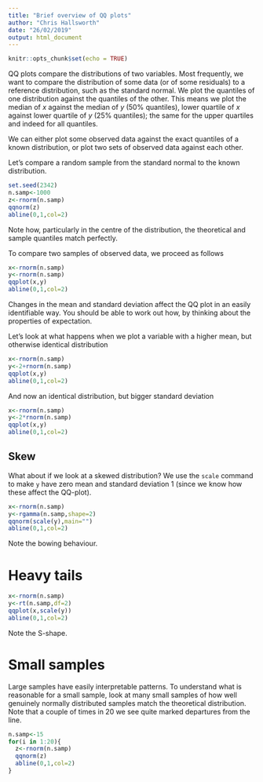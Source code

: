 ```yaml
---
title: "Brief overview of QQ plots"
author: "Chris Hallsworth"
date: "26/02/2019"
output: html_document
---
```


```r
knitr::opts_chunk$set(echo = TRUE)
```

QQ plots compare the distributions of two variables. Most frequently, we want to compare the distribution of some data (or of some residuals) to a reference distribution, such as the standard normal. We plot the quantiles of one distribution against the quantiles of the other. This means we plot the median of $x$ against the median of $y$ (50% quantiles), lower quartile of $x$ against lower quartile of $y$ (25% quantiles); the same for the upper quartiles and indeed for all quantiles.

We can either plot some observed data against the exact quantiles of a known distribution, or plot two sets of observed data against each other.

Let's compare a random sample from the standard normal to the known distribution. 
```r
set.seed(2342)
n.samp<-1000
z<-rnorm(n.samp)
qqnorm(z)
abline(0,1,col=2)
```
Note how, particularly in the centre of the distribution, the theoretical and sample quantiles match perfectly.

To compare two samples of observed data, we proceed as follows

```r
x<-rnorm(n.samp)
y<-rnorm(n.samp)
qqplot(x,y)
abline(0,1,col=2)
```

Changes in the mean and standard deviation affect the QQ plot in an easily identifiable way. You should be able to work out how, by thinking about the properties of expectation.

Let's look at what happens when we plot a variable with a higher mean, but otherwise identical distribution

```r
x<-rnorm(n.samp)
y<-2+rnorm(n.samp)
qqplot(x,y)
abline(0,1,col=2)
```

And now an identical distribution, but bigger standard deviation

```r
x<-rnorm(n.samp)
y<-2*rnorm(n.samp)
qqplot(x,y)
abline(0,1,col=2)
```


## Skew
What about if we look at a skewed distribution? We use the `scale` command to make `y` have zero mean and standard deviation 1 (since we know how these affect the QQ-plot).

```r
x<-rnorm(n.samp)
y<-rgamma(n.samp,shape=2)
qqnorm(scale(y),main="")
abline(0,1,col=2)
```
Note the bowing behaviour.

# Heavy tails

```r
x<-rnorm(n.samp)
y<-rt(n.samp,df=2)
qqplot(x,scale(y))
abline(0,1,col=2)
```
Note the S-shape.

# Small samples

Large samples have easily interpretable patterns. To understand what is reasonable for a small sample, look at many small samples of how well genuinely normally distributed samples match the theoretical distribution. Note that a couple of times in 20 we see quite marked departures from the line.

```r
n.samp<-15
for(i in 1:20){
  z<-rnorm(n.samp)
  qqnorm(z)
  abline(0,1,col=2)
}
```
